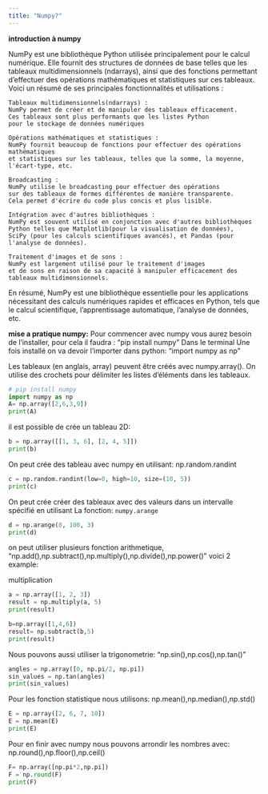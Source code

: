 ```yaml
---
title: "Numpy?"
---
```

**introduction à numpy**

NumPy est une bibliothèque Python utilisée principalement pour le calcul numérique.
 Elle fournit des structures de données de base telles que les tableaux multidimensionnels (ndarrays), ainsi que des fonctions permettant d'effectuer des opérations mathématiques et statistiques sur ces tableaux. Voici un résumé de ses principales fonctionnalités et utilisations :

    Tableaux multidimensionnels(ndarrays) :
    NumPy permet de créer et de manipuler des tableaux efficacement.
    Ces tableaux sont plus performants que les listes Python
    pour le stockage de données numériques

    Opérations mathématiques et statistiques :
    NumPy fournit beaucoup de fonctions pour effectuer des opérations mathématiques 
    et statistiques sur les tableaux, telles que la somme, la moyenne, l'écart-type, etc.

    Broadcasting :
    NumPy utilise le broadcasting pour effectuer des opérations 
    sur des tableaux de formes différentes de manière transparente. 
    Cela permet d'écrire du code plus concis et plus lisible.

    Intégration avec d'autres bibliothèques :
    NumPy est souvent utilisé en conjonction avec d'autres bibliothèques 
    Python telles que Matplotlib(pour la visualisation de données),
    SciPy (pour les calculs scientifiques avancés), et Pandas (pour l'analyse de données).

    Traitement d'images et de sons :
    NumPy est largement utilisé pour le traitement d'images 
    et de sons en raison de sa capacité à manipuler efficacement des tableaux multidimensionnels.

En résumé, NumPy est une bibliothèque essentielle pour les applications nécessitant 
des calculs numériques rapides et efficaces en Python, tels que le calcul scientifique,
l'apprentissage automatique, l'analyse de données, etc.

**mise a pratique numpy:**
Pour commencer avec numpy vous aurez besoin de l'installer, pour cela il faudra :
              "pip install numpy" Dans le terminal
Une fois installé on va devoir l'importer dans python:
              "import numpy as np"

Les tableaux (en anglais, array) peuvent être créés avec numpy.array(). On utilise des crochets pour délimiter les listes d’éléments dans les tableaux.

```python
# pip install numpy
import numpy as np
A= np.array([2,6,3,9])
print(A)
```

il est possible de crée un tableau 2D:

```python
b = np.array([[1, 3, 6], [2, 4, 5]])
print(b)
```

On peut crée des tableau avec numpy en utilisant:
               np.random.randint

```python
c = np.random.randint(low=0, high=10, size=(10, 5))
print(c)

```

On peut crée créer des tableaux avec des valeurs dans un intervalle spécifié
en utilisant La fonction: `numpy.arange` 

```python
d = np.arange(0, 100, 3)
print(d)
```

on peut utiliser plusieurs fonction arithmetique,
"np.add(),np.subtract(),np.multiply(),np.divide(),np.power()"
voici 2 example:

multiplication
```python
a = np.array([1, 2, 3])
result = np.multiply(a, 5)
print(result) 

b=np.array([1,4,6])
result= np.subtract(b,5)
print(result)
```

Nous pouvons aussi utiliser la trigonometrie:
          "np.sin(),np.cos(),np.tan()"

```python
angles = np.array([0, np.pi/2, np.pi])
sin_values = np.tan(angles)
print(sin_values)  
```

Pour les fonction statistique nous utilisons:
         np.mean(),np.median(),np.std()
         
```python
E = np.array([2, 6, 7, 10])
E = np.mean(E)
print(E) 
```

Pour en finir avec numpy nous pouvons arrondir les nombres avec:
      np.round(),np.floor(),np.ceil()

```python
F= np.array([np.pi*2,np.pi])
F = np.round(F)
print(F) 
```